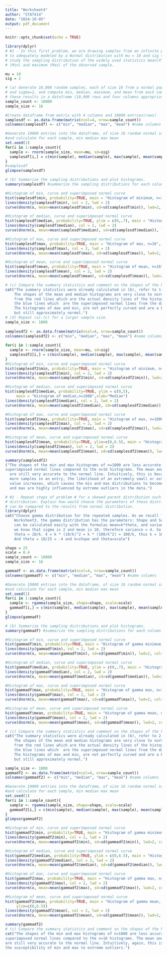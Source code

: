 ```yaml
---
title: "Worksheet4"
author: "STAT414"
date: "2024-10-05"
output: pdf_document
---
```


```r
knitr::opts_chunk$set(echo = TRUE)
```

```r
library(dplyr)
# #1 - In this first problem, we are drawing samples from an infinite population which is assumed
# to adequately modeled by a Normal distribution with mu = 10 and sig = 2. Objective is to
# study the sampling distribution of the widely used statistics mean(X^), median(X^), minimum
# (Min) and maximum (Max) of the observed sample.

mu = 10
sig = 2

# (a) Generate 10,000 random samples, each of size 16 from a normal population with mu=10,
# and sigma=2, and compute min, median, maximum, and mean from each sample. Store
# these results in a dataframe (10,000 rows and four columns appropriately labeled).
sample_count <- 10000
sample_size <- 16

#Create dataframe from matrix with 4 columns and 10000 entries(rows)
samplesdf <- as.data.frame(matrix(ncol=4, nrow=sample_count))
colnames(samplesdf) <- c("min", "median", "max", "mean") #name columns

#Generate 10000 entries into the dataframe, of size 16 random normal samples
#and calculate for each sample, min median max mean
set.seed(1)
for(i in 1:sample_count){
  sample <- rnorm(sample_size, mean=mu, sd=sig)
  samplesdf[i,] = c(min(sample), median(sample), max(sample), mean(sample)) 
}
#samplesdf
glimpse(samplesdf)

# (b) Summarize the sampling distributions and plot histograms.
summary(samplesdf) #summarize the sampling distributions for each column (statistics)

#Histogram of min, curve and superimposed normal curve
hist(samplesdf$min, probability=TRUE, main = "Histogram of minimum, n=16", xlab="Min")
lines(density(samplesdf$min), col = 2, lwd = 2)
curve(dnorm(x, mean=mean(samplesdf$min), sd=sd(samplesdf$min)), lwd=2, col="blue", add=TRUE)

#Histogram of median, curve and superimposed normal curve
hist(samplesdf$median, probability=TRUE, ylim = c(0,.7), main = "Histogram of median, n=16",xlab="Median")
lines(density(samplesdf$median), col = 2, lwd = 2)
curve(dnorm(x, mean=mean(samplesdf$median), sd=sd(samplesdf$median)), lwd=2, col="blue", add=TRUE)

#Histogram of max, curve and superimposed normal curve
hist(samplesdf$max, probability=TRUE, main = "Histogram of max, n=16", xlab="Max")
lines(density(samplesdf$max), col = 2, lwd = 2)
curve(dnorm(x, mean=mean(samplesdf$max), sd=sd(samplesdf$max)), lwd=2, col="blue", add=TRUE)

#Histogram of mean, curve and superimposed normal curve
hist(samplesdf$mean, probability=TRUE, main = "Histogram of mean, n=16", xlab="Mean")
lines(density(samplesdf$mean), col = 2, lwd = 2)
curve(dnorm(x, mean=mean(samplesdf$mean), sd=sd(samplesdf$mean)), lwd=2, col="blue", add=TRUE)

# (c) Compare the summary statistics and comment on the shapes of the histogram
cat("The summary statistics were already calculated in (b), refer to 1-b.
    The shapes of the mean and median histograms are very close to normal, as seen 
    from the red lines which are the actual density lines of the histograms, and 
    the blue lines which  are the superimposed normal lines from the dataframe. 
    The histograms of max and min, are not perfectly curved and are a bit skewed, 
    but still approximately normal.")
# (d) Repeat (a)-(c) for a larger sample size.
sample_size <- 1000
  
samplesdf2 <- as.data.frame(matrix(ncol=4, nrow=sample_count))
colnames(samplesdf2) <- c("min", "median", "max", "mean") #name columns
  
for(i in 1:sample_count){
  sample <- rnorm(sample_size, mean=mu, sd=sig)
  samplesdf2[i,] = c(min(sample), median(sample), max(sample), mean(sample)) 
}
#Histogram of min, curve and superimposed normal curve
hist(samplesdf2$min, probability=TRUE, main = "Histogram of minimum, n=1000", xlab="Min")
lines(density(samplesdf2$min), col = 2, lwd = 2)
curve(dnorm(x, mean=mean(samplesdf2$min), sd=sd(samplesdf2$min)), lwd=2, col="blue", add=TRUE)

#Histogram of median, curve and superimposed normal curve
hist(samplesdf2$median, probability=TRUE, ylim = c(0,5), 
     main = "Histogram of median,n=1000",xlab="Median")
lines(density(samplesdf2$median), col = 2, lwd = 2)
curve(dnorm(x, mean=mean(samplesdf2$median), sd=sd(samplesdf2$median)), lwd=2, col="blue", add=TRUE)

#Histogram of max, curve and superimposed normal curve
hist(samplesdf2$max, probability=TRUE, main = "Histogram of max, n=1000", xlab="Max")
lines(density(samplesdf2$max), col = 2, lwd = 2)
curve(dnorm(x, mean=mean(samplesdf2$max), sd=sd(samplesdf2$max)), lwd=2, col="blue", add=TRUE)

#Histogram of mean, curve and superimposed normal curve
hist(samplesdf2$mean, probability=TRUE, ylim=c(0,6.5), main = "Histogram of mean, n=1000", xlab="Mean")
lines(density(samplesdf2$mean), col = 2, lwd = 2)
curve(dnorm(x, mean=mean(samplesdf2$mean), sd=sd(samplesdf2$mean)), lwd=2, col="blue", add=TRUE)

summary(samplesdf2)
("The shapes of the min and max histograms of n=1000 are less accurate to the 
superimposed normal lines compared to the n=16 histograms. The mean and median histograms
  are still very accurate to the normal line. Intuitively, this is because if there are
  more samples in an entry, the likelihood of an extremely small or extremely large
  value increases, which causes the min and max distributions to become skewed. Min 
  and max are highly influenced by extreme outliers in the data.")
```
```r
# #2 - Repeat steps of problem # for a skewed parent distribution such as a lognormal or a gamma
# distribution. Explain how would choose the parameters of these distributions so that they
# can be compared to the results from normal distribution.
library(dplyr)
cat("Choose gamma distribution for the repeated samples. As we recall from 
    Worksheet3, the gamma distribution has the parameters: Shape and Scale, which
    can be calculated easily with the formulas mean=k*theta, and variance=k*theta^2,
    we know that sigma is 2 and mean is 10, therefore variance = 4. So 10 = k * theta,
    theta = 10/k. 4 = k * (10/k)^2 = k * (100/k^2) = 100/k, thus k = 100/4 = 25.
    And theta = 10/25 = .4 and k=shape and theta=scale")

shape = 25
scale = 0.4
sample_count <- 10000
sample_size <- 16

gammadf <- as.data.frame(matrix(ncol=4, nrow=sample_count))
colnames(gammadf) <- c("min", "median", "max", "mean") #name columns

#Generate 10000 entries into the dataframe, of size 16 random normal samples
#and calculate for each sample, min median max mean
set.seed(1)
for(i in 1:sample_count){
  sample <- rgamma(sample_size, shape=shape, scale=scale)
  gammadf[i,] = c(min(sample), median(sample), max(sample), mean(sample)) 
}
glimpse(gammadf)

# (b) Summarize the sampling distributions and plot histograms.
summary(gammadf) #summarize the sampling distributions for each column (statistics)

#Histogram of min, curve and superimposed normal curve
hist(gammadf$min, probability=TRUE, main = "Histogram of gamma minimum, n=16", xlab="Min")
lines(density(gammadf$min), col = 2, lwd = 2)
curve(dnorm(x, mean=mean(gammadf$min), sd=sd(gammadf$min)), lwd=2, col="blue", add=TRUE)

#Histogram of median, curve and superimposed normal curve
hist(gammadf$median, probability=TRUE, ylim = c(0,.7), main = "Histogram of gamma median, n=16",xlab="Median")
lines(density(gammadf$median), col = 2, lwd = 2)
curve(dnorm(x, mean=mean(gammadf$median), sd=sd(gammadf$median)), lwd=2, col="blue", add=TRUE)

#Histogram of max, curve and superimposed normal curve
hist(gammadf$max, probability=TRUE, main = "Histogram of gamma max, n=16", xlab="Max")
lines(density(gammadf$max), col = 2, lwd = 2)
curve(dnorm(x, mean=mean(gammadf$max), sd=sd(gammadf$max)), lwd=2, col="blue", add=TRUE)

#Histogram of mean, curve and superimposed normal curve
hist(gammadf$mean, probability=TRUE, main = "Histogram of gamma mean, n=16", xlab="Mean")
lines(density(gammadf$mean), col = 2, lwd = 2)
curve(dnorm(x, mean=mean(gammadf$mean), sd=sd(gammadf$mean)), lwd=2, col="blue", add=TRUE)

# (c) Compare the summary statistics and comment on the shapes of the histogram
cat("The summary statistics were already calculated in (b), refer to 2-b.
    The shapes of the mean and median histograms are very close to normal, as seen 
    from the red lines which are the actual density lines of the histograms, and 
    the blue lines which  are the superimposed normal lines from the dataframe. 
    The histograms of max and min, are not perfectly curved and are a bit skewed, 
    but still approximately normal.")

sample_size <- 1000
gammadf2 <- as.data.frame(matrix(ncol=4, nrow=sample_count))
colnames(gammadf2) <- c("min", "median", "max", "mean") #name columns

#Generate 10000 entries into the dataframe, of size 16 random normal samples
#and calculate for each sample, min median max mean
set.seed(1)
for(i in 1:sample_count){
  sample <- rgamma(sample_size, shape=shape, scale=scale)
  gammadf2[i,] = c(min(sample), median(sample), max(sample), mean(sample)) 
}
glimpse(gammadf2)

#Histogram of min, curve and superimposed normal curve
hist(gammadf2$min, probability=TRUE, main = "Histogram of gamma minimum, n=1000", xlab="Min")
lines(density(gammadf2$min), col = 2, lwd = 2)
curve(dnorm(x, mean=mean(gammadf2$min), sd=sd(gammadf2$min)), lwd=2, col="blue", add=TRUE)

#Histogram of median, curve and superimposed normal curve
hist(gammadf2$median, probability=TRUE, ylim = c(0,6.5), main = "Histogram of gamma median, n=1000",xlab="Median")
lines(density(gammadf2$median), col = 2, lwd = 2)
curve(dnorm(x, mean=mean(gammadf2$median), sd=sd(gammadf2$median)), lwd=2, col="blue", add=TRUE)

#Histogram of max, curve and superimposed normal curve
hist(gammadf2$max, probability=TRUE, main = "Histogram of gamma max, n=1000", xlab="Max")
lines(density(gammadf2$max), col = 2, lwd = 2)
curve(dnorm(x, mean=mean(gammadf2$max), sd=sd(gammadf2$max)), lwd=2, col="blue", add=TRUE)

#Histogram of mean, curve and superimposed normal curve
hist(gammadf2$mean, probability=TRUE, main = "Histogram of gamma mean, n=1000", xlab="Mean",
     ylim=c(0,6.5))
lines(density(gammadf2$mean), col = 2, lwd = 2)
curve(dnorm(x, mean=mean(gammadf2$mean), sd=sd(gammadf2$mean)), lwd=2, col="blue", add=TRUE)

summary(gammadf2)
# (c) Compare the summary statistics and comment on the shapes of the histogram
cat("The shapes of the min and max histograms of n=1000 are less accurate to the 
superimposed normal lines compared to the n=16 histograms. The mean and median histograms
are still very accurate to the normal line. Intuitively, again, this is because of
the susceptibility of min and max to extreme outliers.")
```